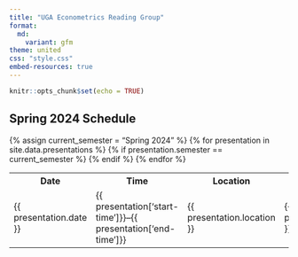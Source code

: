 ```yaml
---
title: "UGA Econometrics Reading Group"
format:
  md:
    variant: gfm
theme: united
css: "style.css"
embed-resources: true
---
```


```r
knitr::opts_chunk$set(echo = TRUE)
```

## Spring 2024 Schedule



{% assign current_semester = "Spring 2024" %}
<table>
  <tr>
    <th>Date</th>
    <th>Time</th>
    <th>Location</th>
    <th>Leader</th>
    <th>Title</th>
  </tr>
  {% for presentation in site.data.presentations %}
    {% if presentation.semester == current_semester %}
      <tr>
        <td>{{ presentation.date }}</td>
        <td>{{ presentation['start-time']}}--{{ presentation['end-time']}}</td>
        <td>{{ presentation.location }}</td>
        <td>{{ presentation.leader }}</td>
        <td><a href="{{ presentation.link }}">{{ presentation.title }}</a></td>
      </tr>
    {% endif %}
  {% endfor %}
</table>
